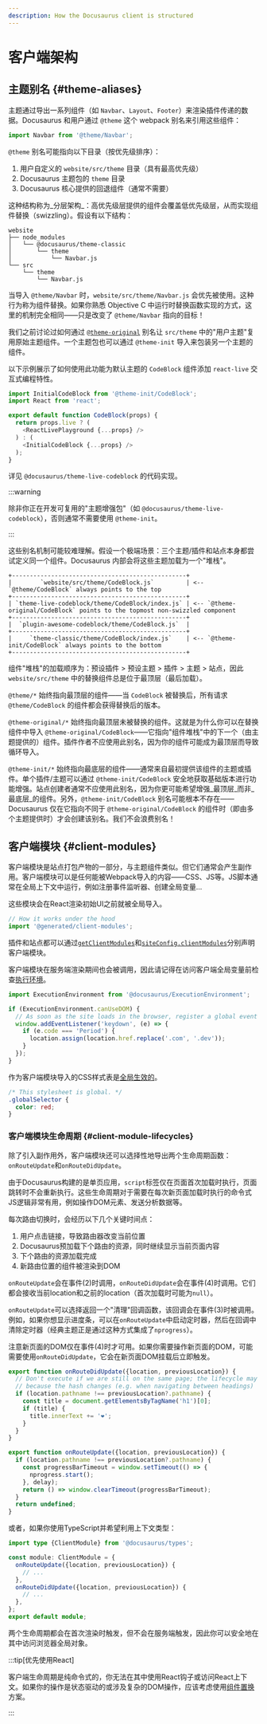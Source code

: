```yaml
---
description: How the Docusaurus client is structured
---
```


# 客户端架构

## 主题别名 {#theme-aliases}

主题通过导出一系列组件（如 `Navbar`、`Layout`、`Footer`）来渲染插件传递的数据。Docusaurus 和用户通过 `@theme` 这个 webpack 别名来引用这些组件：

```js
import Navbar from '@theme/Navbar';
```

`@theme` 别名可能指向以下目录（按优先级排序）：

1. 用户自定义的 `website/src/theme` 目录（具有最高优先级）
2. Docusaurus 主题包的 `theme` 目录
3. Docusaurus 核心提供的回退组件（通常不需要）

这种结构称为_分层架构_：高优先级层提供的组件会覆盖低优先级层，从而实现组件替换（swizzling）。假设有以下结构：

```
website
├── node_modules
│   └── @docusaurus/theme-classic
│       └── theme
│           └── Navbar.js
└── src
    └── theme
        └── Navbar.js
```

当导入 `@theme/Navbar` 时，`website/src/theme/Navbar.js` 会优先被使用。这种行为称为组件替换。如果你熟悉 Objective C 中运行时替换函数实现的方式，这里的机制完全相同——只是改变了 `@theme/Navbar` 指向的目标！

我们之前讨论过如何通过 [`@theme-original`](../swizzling.mdx#wrapping) 别名让 `src/theme` 中的"用户主题"复用原始主题组件。一个主题包也可以通过 `@theme-init` 导入来包装另一个主题的组件。

以下示例展示了如何使用此功能为默认主题的 `CodeBlock` 组件添加 `react-live` 交互式编程特性。

```js
import InitialCodeBlock from '@theme-init/CodeBlock';
import React from 'react';

export default function CodeBlock(props) {
  return props.live ? (
    <ReactLivePlayground {...props} />
  ) : (
    <InitialCodeBlock {...props} />
  );
}
```

详见 `@docusaurus/theme-live-codeblock` 的代码实现。

:::warning

除非你正在开发可复用的"主题增强包"（如 `@docusaurus/theme-live-codeblock`），否则通常不需要使用 `@theme-init`。

:::

这些别名机制可能较难理解。假设一个极端场景：三个主题/插件和站点本身都尝试定义同一个组件。Docusaurus 内部会将这些主题加载为一个"堆栈"。

```text
+-------------------------------------------------+
|        `website/src/theme/CodeBlock.js`         | <-- `@theme/CodeBlock` always points to the top
+-------------------------------------------------+
| `theme-live-codeblock/theme/CodeBlock/index.js` | <-- `@theme-original/CodeBlock` points to the topmost non-swizzled component
+-------------------------------------------------+
|  `plugin-awesome-codeblock/theme/CodeBlock.js`  |
+-------------------------------------------------+
|     `theme-classic/theme/CodeBlock/index.js`    | <-- `@theme-init/CodeBlock` always points to the bottom
+-------------------------------------------------+
```

组件"堆栈"的加载顺序为：预设插件 > 预设主题 > 插件 > 主题 > 站点，因此 `website/src/theme` 中的替换组件总是位于最顶层（最后加载）。

`@theme/*` 始终指向最顶层的组件——当 `CodeBlock` 被替换后，所有请求 `@theme/CodeBlock` 的组件都会获得替换后的版本。

`@theme-original/*` 始终指向最顶层未被替换的组件。这就是为什么你可以在替换组件中导入 `@theme-original/CodeBlock`——它指向"组件堆栈"中的下一个（由主题提供的）组件。插件作者不应使用此别名，因为你的组件可能成为最顶层而导致循环导入。

`@theme-init/*` 始终指向最底层的组件——通常来自最初提供该组件的主题或插件。单个插件/主题可以通过 `@theme-init/CodeBlock` 安全地获取基础版本进行功能增强。站点创建者通常不应使用此别名，因为你更可能希望增强_最顶层_而非_最底层_的组件。另外，`@theme-init/CodeBlock` 别名可能根本不存在——Docusaurus 仅在它指向不同于 `@theme-original/CodeBlock` 的组件时（即由多个主题提供时）才会创建该别名。我们不会浪费别名！

## 客户端模块 {#client-modules}

客户端模块是站点打包产物的一部分，与主题组件类似。但它们通常会产生副作用。客户端模块可以是任何能被Webpack导入的内容——CSS、JS等。JS脚本通常在全局上下文中运行，例如注册事件监听器、创建全局变量...

这些模块会在React渲染初始UI之前就被全局导入。

```js title="@docusaurus/core/App.tsx"
// How it works under the hood
import '@generated/client-modules';
```

插件和站点都可以通过[`getClientModules`](../api/plugin-methods/lifecycle-apis.mdx#getClientModules)和[`siteConfig.clientModules`](../api/docusaurus.config.js.mdx#clientModules)分别声明客户端模块。

客户端模块在服务端渲染期间也会被调用，因此请记得在访问客户端全局变量前检查[执行环境](./ssg.mdx#escape-hatches)。

```js title="mySiteGlobalJs.js"
import ExecutionEnvironment from '@docusaurus/ExecutionEnvironment';

if (ExecutionEnvironment.canUseDOM) {
  // As soon as the site loads in the browser, register a global event listener
  window.addEventListener('keydown', (e) => {
    if (e.code === 'Period') {
      location.assign(location.href.replace('.com', '.dev'));
    }
  });
}
```

作为客户端模块导入的CSS样式表是[全局生效的](../styling-layout.mdx#global-styles)。

```css title="mySiteGlobalCss.css"
/* This stylesheet is global. */
.globalSelector {
  color: red;
}
```

### 客户端模块生命周期 {#client-module-lifecycles}

除了引入副作用外，客户端模块还可以选择性地导出两个生命周期函数：`onRouteUpdate`和`onRouteDidUpdate`。

由于Docusaurus构建的是单页应用，`script`标签仅在页面首次加载时执行，页面跳转时不会重新执行。这些生命周期对于需要在每次新页面加载时执行的命令式JS逻辑非常有用，例如操作DOM元素、发送分析数据等。

每次路由切换时，会经历以下几个关键时间点：

1. 用户点击链接，导致路由器改变当前位置
2. Docusaurus预加载下个路由的资源，同时继续显示当前页面内容
3. 下个路由的资源加载完成
4. 新路由位置的组件被渲染到DOM

`onRouteUpdate`会在事件(2)时调用，`onRouteDidUpdate`会在事件(4)时调用。它们都会接收当前location和之前的location（首次加载时可能为`null`）。

`onRouteUpdate`可以选择返回一个"清理"回调函数，该回调会在事件(3)时被调用。例如，如果你想显示进度条，可以在`onRouteUpdate`中启动定时器，然后在回调中清除定时器（经典主题正是通过这种方式集成了`nprogress`）。

注意新页面的DOM仅在事件(4)时才可用。如果你需要操作新页面的DOM，可能需要使用`onRouteDidUpdate`，它会在新页面DOM挂载后立即触发。

```js title="myClientModule.js"
export function onRouteDidUpdate({location, previousLocation}) {
  // Don't execute if we are still on the same page; the lifecycle may be fired
  // because the hash changes (e.g. when navigating between headings)
  if (location.pathname !== previousLocation?.pathname) {
    const title = document.getElementsByTagName('h1')[0];
    if (title) {
      title.innerText += '❤️';
    }
  }
}

export function onRouteUpdate({location, previousLocation}) {
  if (location.pathname !== previousLocation?.pathname) {
    const progressBarTimeout = window.setTimeout(() => {
      nprogress.start();
    }, delay);
    return () => window.clearTimeout(progressBarTimeout);
  }
  return undefined;
}
```

或者，如果你使用TypeScript并希望利用上下文类型：

```ts title="myClientModule.ts"
import type {ClientModule} from '@docusaurus/types';

const module: ClientModule = {
  onRouteUpdate({location, previousLocation}) {
    // ...
  },
  onRouteDidUpdate({location, previousLocation}) {
    // ...
  },
};
export default module;
```

两个生命周期都会在首次渲染时触发，但不会在服务端触发，因此你可以安全地在其中访问浏览器全局对象。

:::tip[优先使用React]

客户端生命周期是纯命令式的，你无法在其中使用React钩子或访问React上下文。如果你的操作是状态驱动的或涉及复杂的DOM操作，应该考虑使用[组件置换](../swizzling.mdx)方案。

:::